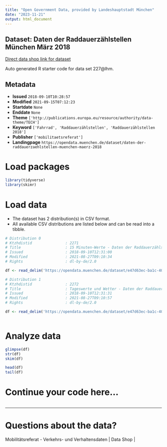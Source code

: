 ```yaml
---
title: "Open Government Data, provided by Landeshauptstadt München"
date: "2023-11-21"
output: html_document
---
```


## Dataset: Daten der Raddauerzählstellen München März 2018

[Direct data shop link for dataset](https://opendata.muenchen.de/dataset/daten-der-raddauerzaehlstellen-muenchen-maerz-2018)

Auto generated R starter code for data set 227@lhm.

## Metadata

- **Issued** `2018-09-10T10:28:57`
- **Modified** `2021-09-15T07:12:23`
- **Startdate** `None`
- **Enddate** `None`
- **Theme** `['http://publications.europa.eu/resource/authority/data-theme/TECH']`
- **Keyword** `['Fahrrad', 'Raddauerzählstellen', 'Raddauerzählstellen 2018']`
- **Publisher** `['mobilitaetsreferat']`
- **Landingpage** `https://opendata.muenchen.de/dataset/daten-der-raddauerzaehlstellen-muenchen-maerz-2018`


# Load packages

```r

library(tidyverse)
library(skimr)

```

# Load data

-   The dataset has 2 distribution(s) in CSV format.
-   All available CSV distributions are listed below and can be read into a tibble.

```r

# Distribution 0
# Ktzhdistid               : 2271
# Title                    : 15 Minuten-Werte - Daten der Raddauerzählstellen München März  2018
# Issued                   : 2018-09-10T12:31:00
# Modified                 : 2021-08-27T09:10:34
# Rights                   : dl-by-de/2.0

df <- read_delim('https://opendata.muenchen.de/dataset/e47d63ec-ba1c-409b-bf76-fea0775373cd/resource/43be98e1-e73f-41e3-9327-cf6f7519b90b/download/rad_2018_03_15min.csv')

# Distribution 1
# Ktzhdistid               : 2272
# Title                    : Tageswerte und Wetter - Daten der Raddauerzählstellen München März  2018
# Issued                   : 2018-09-10T12:31:31
# Modified                 : 2021-08-27T09:10:57
# Rights                   : dl-by-de/2.0

df <- read_delim('https://opendata.muenchen.de/dataset/e47d63ec-ba1c-409b-bf76-fea0775373cd/resource/f1694c61-41e0-47aa-94c0-57992929a6c1/download/rad_2018_03_tage.csv')



```

# Analyze data

```r

glimpse(df)
str(df)
skim(df)

head(df)
tail(df)

```

# Continue your code here...

```r

```

------------------------------------------------------------------------

# Questions about the data?

Mobilitätsreferat - Verkehrs- und Verhaltensdaten | Data Shop | 
